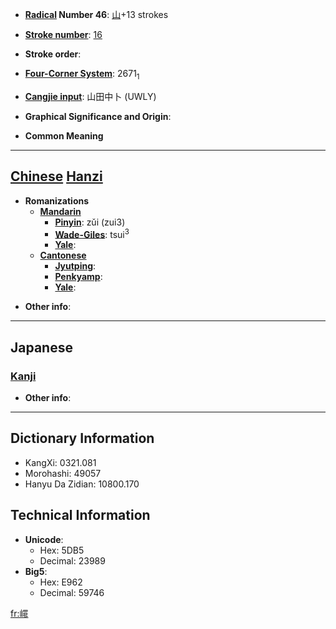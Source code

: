 * '''[[Wiktionary:Chinese radical index| Radical]] Number 46''': [[Wiktionary:Chinese radical index 山|山]]+13 strokes

* '''[[Wiktionary:Chinese total strokes index|Stroke number]]''': [[Wiktionary:Chinese total strokes index 16|16]]

* '''Stroke order''': 

* '''[[Wiktionary:Chinese four corner index|Four-Corner System]]''': 2671<sub>1</sub>

* '''[[Wiktionary:Chinese Cangjie index|Cangjie input]]''': 山田中卜 (UWLY)

* '''Graphical Significance and Origin''': 

* '''Common Meaning'''

----

== [[Chinese]] [[Hanzi]] ==

* '''Romanizations'''
** '''[[Mandarin]]'''
*** '''[[Pinyin]]''': zǔi (zui3)
*** '''[[Wade-Giles]]''': tsui<sup>3</sup>
*** '''[[Yale]]''': 
** '''[[Cantonese]]'''
*** '''[[Jyutping]]''':
*** '''[[Penkyamp]]''': 
*** '''[[Yale]]''': 

* '''Other info''': 

----

==Japanese==
===[[Kanji]]===
{{kanji|on readings=[[さい]] (sai)
|kun readings=
}}

* '''Other info''':  

----

== Dictionary Information ==

* KangXi: 0321.081
* Morohashi: 49057
* Hanyu Da Zidian: 10800.170

== Technical Information ==

* '''Unicode''':
** Hex: 5DB5
** Decimal: 23989
* '''Big5''':
** Hex: E962
** Decimal: 59746

[[fr:嶵]]